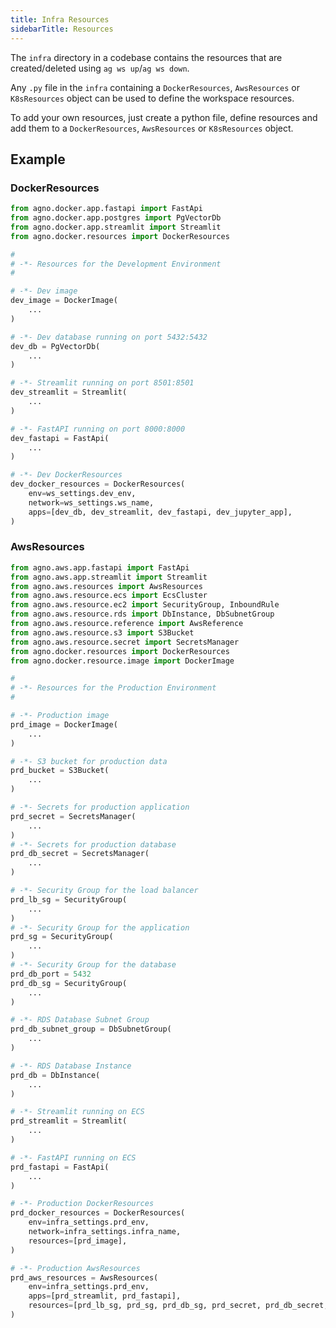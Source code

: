 ```yaml
---
title: Infra Resources
sidebarTitle: Resources
---
```


The `infra` directory in a codebase contains the resources that are created/deleted using `ag ws up`/`ag ws down`.

Any `.py` file in the `infra` containing a `DockerResources`, `AwsResources` or `K8sResources` object can be used to define the workspace resources.

To add your own resources, just create a python file, define resources and add them to a `DockerResources`, `AwsResources` or `K8sResources` object.

## Example

### DockerResources

```python infra/dev_resources.py
from agno.docker.app.fastapi import FastApi
from agno.docker.app.postgres import PgVectorDb
from agno.docker.app.streamlit import Streamlit
from agno.docker.resources import DockerResources

#
# -*- Resources for the Development Environment
#

# -*- Dev image
dev_image = DockerImage(
    ...
)

# -*- Dev database running on port 5432:5432
dev_db = PgVectorDb(
    ...
)

# -*- Streamlit running on port 8501:8501
dev_streamlit = Streamlit(
    ...
)

# -*- FastAPI running on port 8000:8000
dev_fastapi = FastApi(
    ...
)

# -*- Dev DockerResources
dev_docker_resources = DockerResources(
    env=ws_settings.dev_env,
    network=ws_settings.ws_name,
    apps=[dev_db, dev_streamlit, dev_fastapi, dev_jupyter_app],
)
```

### AwsResources

```python infra/prd_resources.py
from agno.aws.app.fastapi import FastApi
from agno.aws.app.streamlit import Streamlit
from agno.aws.resources import AwsResources
from agno.aws.resource.ecs import EcsCluster
from agno.aws.resource.ec2 import SecurityGroup, InboundRule
from agno.aws.resource.rds import DbInstance, DbSubnetGroup
from agno.aws.resource.reference import AwsReference
from agno.aws.resource.s3 import S3Bucket
from agno.aws.resource.secret import SecretsManager
from agno.docker.resources import DockerResources
from agno.docker.resource.image import DockerImage

#
# -*- Resources for the Production Environment
#

# -*- Production image
prd_image = DockerImage(
    ...
)

# -*- S3 bucket for production data
prd_bucket = S3Bucket(
    ...
)

# -*- Secrets for production application
prd_secret = SecretsManager(
    ...
)
# -*- Secrets for production database
prd_db_secret = SecretsManager(
    ...
)

# -*- Security Group for the load balancer
prd_lb_sg = SecurityGroup(
    ...
)
# -*- Security Group for the application
prd_sg = SecurityGroup(
    ...
)
# -*- Security Group for the database
prd_db_port = 5432
prd_db_sg = SecurityGroup(
    ...
)

# -*- RDS Database Subnet Group
prd_db_subnet_group = DbSubnetGroup(
    ...
)

# -*- RDS Database Instance
prd_db = DbInstance(
    ...
)

# -*- Streamlit running on ECS
prd_streamlit = Streamlit(
    ...
)

# -*- FastAPI running on ECS
prd_fastapi = FastApi(
    ...
)

# -*- Production DockerResources
prd_docker_resources = DockerResources(
    env=infra_settings.prd_env,
    network=infra_settings.infra_name,
    resources=[prd_image],
)

# -*- Production AwsResources
prd_aws_resources = AwsResources(
    env=infra_settings.prd_env,
    apps=[prd_streamlit, prd_fastapi],
    resources=[prd_lb_sg, prd_sg, prd_db_sg, prd_secret, prd_db_secret, prd_db_subnet_group, prd_db, prd_bucket],
)
```
